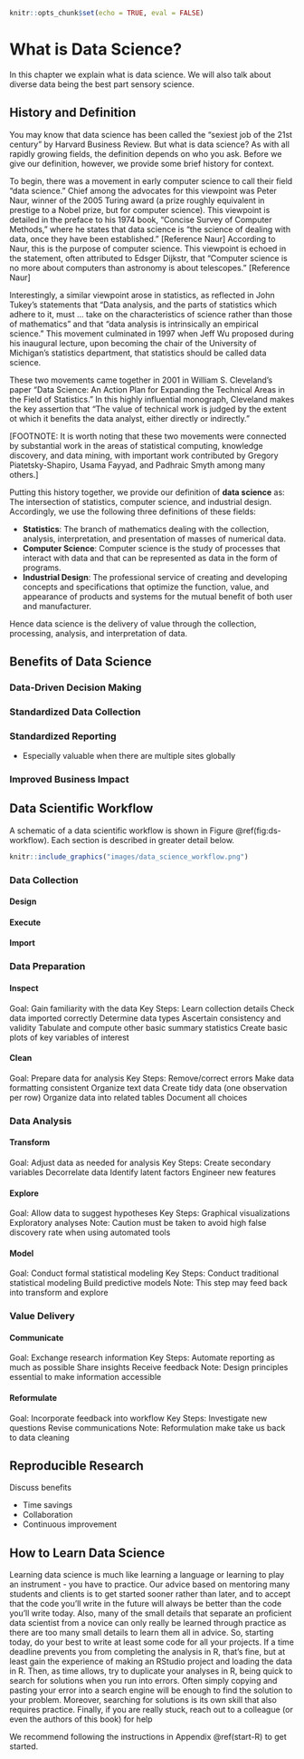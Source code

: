 ```r
knitr::opts_chunk$set(echo = TRUE, eval = FALSE)
```
# What is Data Science? {#data_science}

In this chapter we explain what is data science.  We will also talk about diverse data being the best part sensory science.

## History and Definition

You may know that data science has been called the "sexiest job of the 21st century" by Harvard Business Review.  But what is data science?  As with all rapidly growing fields, the definition depends on who you ask.  Before we give our definition, however, we provide some brief history for context.

To begin, there was a movement in early computer science to call their field "data science."  Chief among the advocates for this viewpoint was Peter Naur, winner of the 2005 Turing award (a prize roughly equivalent in prestige to a Nobel prize, but for computer science).  This viewpoint is detailed in the preface to his 1974 book, "Concise Survey of Computer Methods," where he states that data science is "the science of dealing with data, once they have been established."  [Reference Naur] According to Naur, this is the purpose of computer science.  This viewpoint is echoed in the statement, often attributed to Edsger Dijkstr, that "Computer science is no more about computers than astronomy is about telescopes."  [Reference Naur]

Interestingly, a similar viewpoint arose in statistics, as reflected in John Tukey's statements that "Data analysis, and the parts of statistics which adhere to it, must ... take on the characteristics of science rather than those of mathematics" and that "data analysis is intrinsically an empirical science."  This movement culminated in 1997 when Jeff Wu proposed during his inaugural lecture, upon becoming the chair of the University of Michigan's statistics department, that statistics should be called data science.

These two movements came together in 2001 in William S. Cleveland's paper "Data Science: An Action Plan for Expanding the Technical Areas in the Field of Statistics."  In this highly influential monograph, Cleveland makes the key assertion that "The value of technical work is judged by the extent ot which it benefits the data analyst, either directly or indirectly."  

[FOOTNOTE: It is worth noting that these two movements were connected by substantial work in the areas of statistical computing, knowledge discovery, and data mining, with important work contributed by Gregory Piatetsky-Shapiro, Usama Fayyad, and Padhraic Smyth among many others.]

Putting this history together, we provide our definition of **data science** as: The intersection of statistics, computer science, and industrial design.  Accordingly, we use the following three definitions of these fields:

- **Statistics**: The branch of mathematics dealing with the collection, analysis, interpretation, and presentation of masses of numerical data.
- **Computer Science**: Computer science is the study of processes that interact with data and that can be represented as data in the form of programs.
- **Industrial Design**: The professional service of creating and developing concepts and specifications that optimize the function, value, and appearance of products and systems for the mutual benefit of both user and manufacturer.

Hence data science is the delivery of value through the collection, processing, analysis, and interpretation of data.

## Benefits of Data Science

### Data-Driven Decision Making
### Standardized Data Collection
### Standardized Reporting
- Especially valuable when there are multiple sites globally
  
### Improved Business Impact

## Data Scientific Workflow

A schematic of a data scientific workflow is shown in Figure \@ref(fig:ds-workflow).  Each section is described in greater detail below.

```r

knitr::include_graphics("images/data_science_workflow.png")

```

### Data Collection {#data-collection2}

#### Design

#### Execute

#### Import

### Data Preparation

#### Inspect

Goal: 
Gain familiarity with the data
Key Steps:
Learn collection details
Check data imported correctly
Determine data types
Ascertain consistency and validity
Tabulate and compute other basic summary statistics
Create basic plots of key variables of interest


#### Clean

Goal: 
Prepare data for analysis
Key Steps:
Remove/correct errors
Make data formatting consistent
Organize text data
Create tidy data (one observation per row)
Organize data into related tables
Document all choices


### Data Analysis {#data-analysis2}

#### Transform

Goal: 
Adjust data as needed for analysis
Key Steps:
Create secondary variables
Decorrelate data
Identify latent factors
Engineer new features


#### Explore

Goal: 
Allow data to suggest hypotheses
Key Steps:
Graphical visualizations
Exploratory analyses
Note:
Caution must be taken to avoid high false discovery rate when using automated tools


#### Model

Goal: 
Conduct formal statistical modeling
Key Steps:
Conduct traditional statistical modeling
Build predictive models
Note:
This step may feed back into transform and explore

### Value Delivery {#value-delivery2}

#### Communicate

Goal: 
Exchange research information
Key Steps:
Automate reporting as much as possible
Share insights
Receive feedback
Note:
Design principles essential to make information accessible


#### Reformulate

Goal: 
Incorporate feedback into workflow
Key Steps:
Investigate new questions
Revise communications
Note:
Reformulation make take us back to data cleaning

## Reproducible Research

Discuss benefits

- Time savings
- Collaboration
- Continuous improvement


## How to Learn Data Science

Learning data science is much like learning a language or learning to play an instrument - you have to practice.  Our advice based on mentoring many students and clients is to get started sooner rather than later, and to accept that the code you'll write in the future will always be better than the code you'll write today.  Also, many of the small details that separate an proficient data scientist from a novice can only really be learned through practice as there are too many small details to learn them all in advice.  So, starting today, do your best to write at least some code for all your projects.  If a time deadline prevents you from completing the analysis in R, that's fine, but at least gain the experience of making an RStudio project and loading the data in R.  Then, as time allows, try to duplicate your analyses in R, being quick to search for solutions when you run into errors.  Often simply copying and pasting your error into a search engine will be enough to find the solution to your problem.  Moreover, searching for solutions is its own skill that also requires practice.  Finally, if you are really stuck, reach out to a colleague (or even the authors of this book) for help

We recommend following the instructions in Appendix \@ref(start-R) to get started.


